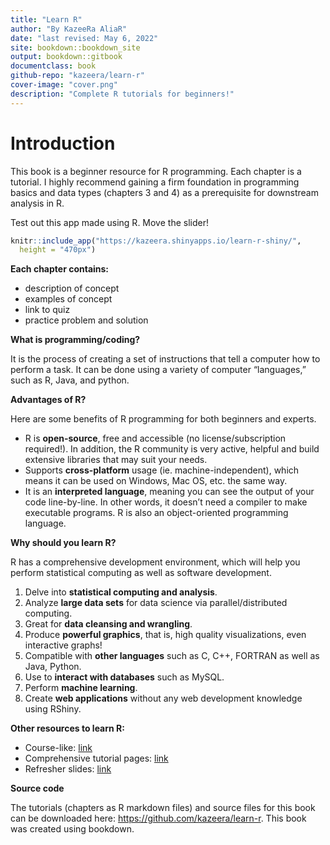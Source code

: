 ```yaml
---
title: "Learn R"
author: "By KazeeRa AliaR"
date: "last revised: May 6, 2022"
site: bookdown::bookdown_site
output: bookdown::gitbook
documentclass: book
github-repo: "kazeera/learn-r"
cover-image: "cover.png"
description: "Complete R tutorials for beginners!"
---
```


# Introduction
This book is a beginner resource for R programming. Each chapter is a tutorial. I highly recommend gaining a firm foundation in programming basics and data types (chapters 3 and 4) as a prerequisite for downstream analysis in R.



Test out this app made using R. Move the slider!

```r
knitr::include_app("https://kazeera.shinyapps.io/learn-r-shiny/",
  height = "470px")

```


**Each chapter contains:**

* description of concept
* examples of concept
* link to quiz
* practice problem and solution

**What is programming/coding?** 

It is the process of creating a set of instructions that tell a computer how to perform a task. It can be done using a variety of computer "languages," such as R, Java, and python. 

**Advantages of R?**

Here are some benefits of R programming for both beginners and experts.

* R is **open-source**, free and accessible (no license/subscription required!). In addition, the R community is very active, helpful and build extensive libraries that may suit your needs.
* Supports **cross-platform** usage (ie. machine-independent), which means it can be used on Windows, Mac OS, etc. the same way.
* It is an **interpreted language**, meaning you can see the output of your code line-by-line. In other words, it doesn't need a compiler to make executable programs. R is also an object-oriented programming language.

**Why should you learn R?**

R has a comprehensive development environment, which will help you perform statistical computing as well as software development.

1. Delve into **statistical computing and analysis**.
2. Analyze **large data sets** for data science via parallel/distributed computing.
3. Great for **data cleansing and wrangling**.
4. Produce **powerful graphics**, that is, high quality visualizations, even interactive graphs!
5. Compatible with **other languages** such as C, C++, FORTRAN as well as Java, Python.
6. Use to **interact with databases** such as MySQL.
7. Perform **machine learning**.
8. Create **web applications** without any web development knowledge using RShiny.

**Other resources to learn R:**

* Course-like: [link](https://swcarpentry.github.io/r-novice-inflammation/)  
* Comprehensive tutorial pages: [link](http://www.sthda.com/english/)  
* Refresher slides: [link](https://support.scinet.utoronto.ca/education/go.php/306/content.php/cid/831/)  

**Source code**

The tutorials (chapters as R markdown files) and source files for this book can be downloaded here: [https://github.com/kazeera/learn-r](https://github.com/kazeera/learn-r). This book was created using bookdown.